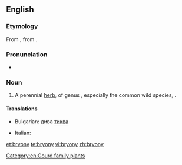 {{also|Bryony}}
==English==
{{rfi}}
{{wikipedia}}
{{wikispecies|Bryonia}}
===Etymology===
From {{etyl|la|en}} {{m|la|bryōnia||bryony}}, from {{etyl|grc|en}} {{term|βρυωνία||bryony|tr=bruōnia|sc=polytonic|lang=grc}}.

===Pronunciation===
* {{IPA|/ˈbɹaɪəni/|lang=en}}

===Noun===
{{en-noun|~|bryonies}}

# A perennial [[herb]], of genus {{taxlink|Bryonia|genus|noshow=1}}, especially the common wild species, {{taxlink|Bryonia dioica|species|noshow=1}}.

====Translations====
{{trans-top|herb of ''Bryonia''}}
* Bulgarian: дива [[тиква]]
{{trans-mid}}
* Italian: {{t|it|brionia|f}}
{{trans-bottom}}

[[Category:en:Gourd family plants]]

[[et:bryony]]
[[te:bryony]]
[[vi:bryony]]
[[zh:bryony]]